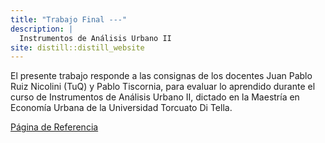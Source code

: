 ```yaml
---
title: "Trabajo Final ---"
description: |
  Instrumentos de Análisis Urbano II
site: distill::distill_website
---
```


El presente trabajo responde a las consignas de los docentes Juan Pablo Ruiz Nicolini (TuQ) y Pablo Tiscornia, para evaluar lo aprendido durante el curso de Instrumentos de Análisis Urbano II, dictado en la Maestría en Economía Urbana de la Universidad Torcuato Di Tella.

[Página de Referencia](https://tuqmano.github.io/geo_utdt/tp_2.html)

